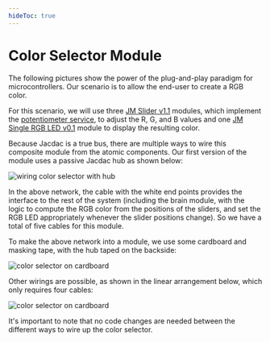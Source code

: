 ```yaml
---
hideToc: true
---
```


# Color Selector Module

The following pictures show the power of the plug-and-play paradigm
for microcontrollers.  Our scenario is to allow the 
end-user to create a RGB color.

For this scenario, we will use three [JM Slider v1.1](/devices/microsoft/research/jmslider49v11) 
modules, which implement the [potentiometer service](/services/potentiometer/), to adjust
the R, G, and B values and 
one [JM Single RGB LED v0.1](/devices/microsoft/research/jmsinglergbled42v01) module 
to display the resulting color.

Because Jacdac is a true bus, there are multiple ways to wire this composite module from
the atomic components. Our first version of the module uses a passive Jacdac hub as shown
below:

![wiring color selector with hub](./hub.jpg)

In the above network, the cable with the white end points provides the interface to the 
rest of the system (including the brain module, with the logic to compute the RGB color 
from the positions of the sliders, and set the RGB LED appropriately whenever the slider
positions change).  So we have a total of five cables for this module. 

To make the above network into a module, we use some cardboard and masking tape, 
with the hub taped on the backside:

![color selector on cardboard](./cardboard.jpg)

Other wirings are possible, as shown in the linear arrangement below, which only
requires four cables:

![color selector on cardboard](./alternate)

It's important to note that no code changes are needed between the different
ways to wire up the color selector.
